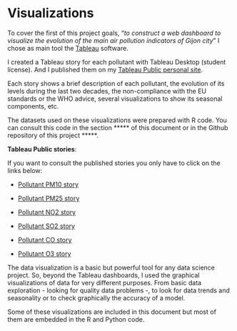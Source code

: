 # Visualizations

To cover the first of this project goals, "*to construct a web dashboard to visualize the evolution of the main air pollution indicators of Gijon city*" I chose as main tool the [Tableau](https://www.tableau.com/) software. 

I created a Tableau story for each pollutant with Tableau Desktop (student license). And I published them on my [Tableau Public personal site](https://public.tableau.com/profile/sergioberdiales#!/). 

Each story shows a brief description of each pollutant, the evolution of its levels during the last two decades, the non-compliance with the EU standards or the WHO advice, several visualizations to show its seasonal components, etc. 

The datasets used on these visualizations were prepared with R code. You can consult this code in the section ***** of this document or in the Github repository of this project *****. 

__Tableau Public stories__:

If you want to consult the published stories you only have to click on the links below:

* [Pollutant PM10 story](https://public.tableau.com/views/ContaminacinaireGijncontaminantePM10/PM10_story?:embed=y&:display_count=yes)


* [Pollutant PM25 story](https://public.tableau.com/views/ContaminacinaireGijn5contaminantePM25/PM25_story?:embed=y&:display_count=yes&publish=yes)


* [Pollutant NO2 story](https://public.tableau.com/views/ContaminacinaireGijn2contaminanteNO2/NO2_story?:retry=yes&:embed=y&:display_count=yes)


* [Pollutant SO2 story](https://public.tableau.com/views/ContaminacinaireGijn3contaminanteSO2/SO2_story?:embed=y&:display_count=yes)


* [Pollutant CO story](https://public.tableau.com/shared/S9K29CBNG?:display_count=yes)  


* [Pollutant O3 story](https://public.tableau.com/views/ContaminacinaireGijn6contaminanteO3/O3_story?:embed=y&:display_count=yes)  

The data visualization is a basic but powerful tool for any data science project. So, beyond the Tableau dashboards, I used the graphical visualizations of data for very different purposes. From basic data exploration - looking for quality data problems -, to look for data trends and seasonality or to check graphically the accuracy of a model. 

Some of these visualizations are included in this document but most of them are embedded in the R and Python code.

  
  
